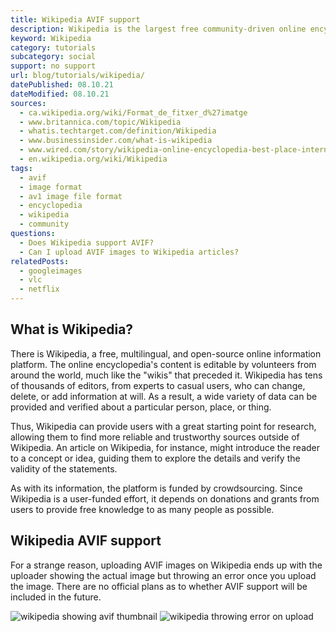 ```yaml
---
title: Wikipedia AVIF support
description: Wikipedia is the largest free community-driven online encyclopedia. Learn if they support AVIF images.
keyword: Wikipedia
category: tutorials
subcategory: social
support: no support
url: blog/tutorials/wikipedia/
datePublished: 08.10.21
dateModified: 08.10.21
sources:
  - ca.wikipedia.org/wiki/Format_de_fitxer_d%27imatge
  - www.britannica.com/topic/Wikipedia
  - whatis.techtarget.com/definition/Wikipedia
  - www.businessinsider.com/what-is-wikipedia
  - www.wired.com/story/wikipedia-online-encyclopedia-best-place-internet/
  - en.wikipedia.org/wiki/Wikipedia
tags:
  - avif
  - image format
  - av1 image file format
  - encyclopedia
  - wikipedia
  - community
questions:
  - Does Wikipedia support AVIF?
  - Can I upload AVIF images to Wikipedia articles?
relatedPosts:
  - googleimages
  - vlc
  - netflix
---
```


## What is Wikipedia?

There is Wikipedia, a free, multilingual, and open-source online information platform. The online encyclopedia's content is editable by volunteers from around the world, much like the "wikis" that preceded it. Wikipedia has tens of thousands of editors, from experts to casual users, who can change, delete, or add information at will. As a result, a wide variety of data can be provided and verified about a particular person, place, or thing.

Thus, Wikipedia can provide users with a great starting point for research, allowing them to find more reliable and trustworthy sources outside of Wikipedia. An article on Wikipedia, for instance, might introduce the reader to a concept or idea, guiding them to explore the details and verify the validity of the statements.

As with its information, the platform is funded by crowdsourcing. Since Wikipedia is a user-funded effort, it depends on donations and grants from users to provide free knowledge to as many people as possible.

## Wikipedia AVIF support

For a strange reason, uploading AVIF images on Wikipedia ends up with the uploader showing the actual image but throwing an error once you upload the image. There are no official plans as to whether AVIF support will be included in the future.

<Image src="wikipedia" alt="wikipedia showing avif thumbnail" />

<Image src="wikipedia-error" alt="wikipedia throwing error on upload" />
